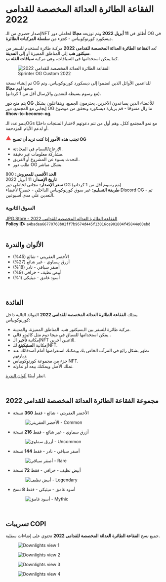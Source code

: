 # الفقاعة الطائرة العدائة المخصصة للقدامى 2022  

إصدار حصري من الـNFT أُطلق في **11 أبريل 2022** وتم توزيعه **مجانًا** لحاملي دور OG في ديسكورد كورنوكوبياس - كجزء من **سلسلة المركبات الطائرة**.  

تُعد **الفقاعة الطائرة العدائة المخصصة للقدامى 2022** مركبة طائرة تُستخدم للسفر من **سيكتور هب** إلى المناطق المميزة  أو إلى **المدينة**.  
كما يمكن استخدامها في السباقات، وهي مركبة **سباقات الفئة ب**.  

<figure className="img-center">
  <img src="/images/nfts/bubblejett/sprinter-og-2022/hero.avif" alt="الفقاعة الطائرة العدائة المخصصة للقدامى 2022" />
  <figcaption>Sprinter OG Custom 2022</figcaption>
</figure>  

تم إنشاء نسخة OG للداعمين الأوائل الذين انضموا إلى ديسكورد كورنوكوبياس، وتم منحها لهم **مجانًا**  
(مع رسوم بسيطة للتعدين والإرسال أقل من 1 كردانو).  

<div className="note-box success">
  يتم منح <b>دور OG</b> للأعضاء الذين يساعدون الآخرين، يحترمون الجميع، ويتفاعلون بشكل إيجابي مع المجتمع.  
  دور OG ما زال مفتوحًا - قم بزيارة ديسكورد وتحقق من موضوع <b>#how-to-become-og</b>.
</div>  

<p className="rm-note">
  ينمو عدد الـOGs مع نمو المجتمع ككل. وهم أول من تتم دعوتهم لاختبار المنتجات داخليًا أو لدعم الأيام المزدحمة.
</p>  

<div className="note-box danger">
  <span style={{display:'inline-flex',alignItems:'center',gap:'8px'}}>
    <svg width="18" height="18" viewBox="0 0 24 24" fill="#ef4444" aria-hidden="true">
      <path d="M1 21h22L12 2 1 21zm12-3h-2v2h2v-2zm0-6h-2v5h2v-5z"/>
    </svg>
    <strong>تجنب هذه الأمور إذا كنت تريد أن تصبح OG</strong>
  </span>
  <ul className="styled-list" style={{marginTop:'8px'}}>
    <li>الإزعاج/السبام في المحادثة.</li>
    <li>مشاركة معلومات غير دقيقة.</li>
    <li>التحدث بسوء عن المشروع أو الفريق.</li>
    <li>طلب دور OG بشكل مباشر.</li>
  </ul>
</div>  

**الحد الأقصى للمعروض:** 800  
**تاريخ الإصدار:** 11 أبريل 2022  
**سعر الإصدار:** مجاني لحاملي دور OG (مع رسوم أقل من 1 كردانو)  
**طريقة التسليم:** عبر سوق كورنوكوبياس الداخلي - حصريًا لأعضاء Discord OG - تم التعدين على مدى أسبوعين.  

### السوق الثانوية  
<a href="https://www.jpg.store/collection/cornucopiasbubblejettsprinter-ogcustom2022" target="_blank" rel="noopener noreferrer">
  JPG.Store - الفقاعة الطائرة العدائة المخصصة للقدامى 2022
</a>  

<div className="note-box success">
  <strong>Policy ID:</strong> <code>a4badea66770768b02ff7b9674d445f13016ce901804f45844e00ebd</code>
</div>  

</br>

## الألوان والندرة  

<ul className="styled-list">
  <li><span className="rarity-common">الأخضر العفريتي - شائع</span> (45%)</li>
  <li><span className="rarity-uncommon">أزرق سماوي - غير شائع</span> (27%)</li>
  <li><span className="rarity-rare">أصفر سباقي - نادر</span> (18%)</li>
  <li><span className="rarity-legendary">أبيض نظيف - خرافي</span> (9%)</li>
  <li><span className="rarity-mythic">أسود غامق - ميثيكي</span> (1%)</li>
</ul>  

</br>

## الفائدة  

يمتلك **الفقاعة الطائرة العدائة المخصصة للقدامى 2022** الفوائد التالية داخل كورنوكوبياس:  

<ul className="styled-list">
  <li>مركبة طائرة للسفر بين الـسيكتور هب، المناطق المميزة، والمدينة.</li>
  <li>يمكن استخدامها للسباق في ميجا دوم مثل كاليدو فالي .</li>
  <li>إمكانية <b>تأجير</b> الـNFT للاعبين آخرين.</li>
  <li>إمكانية <b>الستيكينغ</b> للـNFT.</li>
  <li>تظهر بشكل رائع في المرآب الخاص بك ويمكنك استعراضها أمام أصدقائك عند زيارتهم.</li>
  <li>جزء من مجموعة كورنوكوبياس NFT.</li>
  <li>تملك الأصل ويمكنك بيعه أو تداوله.</li>
</ul>  

<p className="rm-note">
  انظر أيضًا <a href="/blockchain/nfts#rarities-formatting">ألوان الندرة</a>.
</p>  

</br>

## مجموعة الفقاعة الطائرة العدائة المخصصة للقدامى 2022  

- الأخضر العفريتي - شائع - فقط <b>360</b> نسخة  
  <figure className="img-center">
    <img src="/images/nfts/bubblejett/sprinter-og-2022/gremlin-green.gif" alt="الأخضر العفريتي - Common" />
  </figure>  

- أزرق سماوي - غير شائع - فقط <b>216</b> نسخة  
  <figure className="img-center">
    <img src="/images/nfts/bubblejett/sprinter-og-2022/sky-blue.gif" alt="أزرق سماوي - Uncommon" />
  </figure>  

- أصفر سباقي - نادر - فقط <b>144</b> نسخة  
  <figure className="img-center">
    <img src="/images/nfts/bubblejett/sprinter-og-2022/racing-yellow.gif" alt="أصفر سباقي - Rare" />
  </figure>  

- أبيض نظيف - خرافي - فقط <b>72</b> نسخة  
  <figure className="img-center">
    <img src="/images/nfts/bubblejett/sprinter-og-2022/clean-white.gif" alt="أبيض نظيف - Legendary" />
  </figure>  

- أسود غامق - ميثيكي - فقط <b>8</b> نسخ  
  <figure className="img-center">
    <img src="/images/nfts/bubblejett/sprinter-og-2022/midnight-black.gif" alt="أسود غامق - Mythic" />
  </figure>  

</br>

## تسريبات COPI  

جميع نسخ **الفقاعة الطائرة العدائة المخصصة للقدامى 2022** تحتوي على إضاءات سفلية.  

<div className="grid grid-cols-2 gap-4 my-6">
  <figure>
    <img src="/images/nfts/bubblejett/sprinter-og-2022/leak-1.avif" alt="Downlights view 1" className="w-full h-auto" />
  </figure>
  <figure>
    <img src="/images/nfts/bubblejett/sprinter-og-2022/leak-2.avif" alt="Downlights view 2" className="w-full h-auto" />
  </figure>
  <figure>
    <img src="/images/nfts/bubblejett/sprinter-og-2022/leak-3.avif" alt="Downlights view 3" className="w-full h-auto" />
  </figure>
  <figure>
    <img src="/images/nfts/bubblejett/sprinter-og-2022/leak-4.avif" alt="Downlights view 4" className="w-full h-auto" />
  </figure>
</div>  
